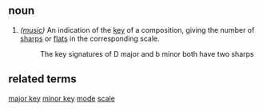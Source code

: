 == noun ==

#''([[music]])'' An indication of the [[key]] of a composition, giving the number of [[sharps]] or [[flats]] in the corresponding scale.
#: The key signatures of D major and b minor both have two sharps

== related terms ==
[[major key]]
[[minor key]]
[[mode]]
[[scale]]